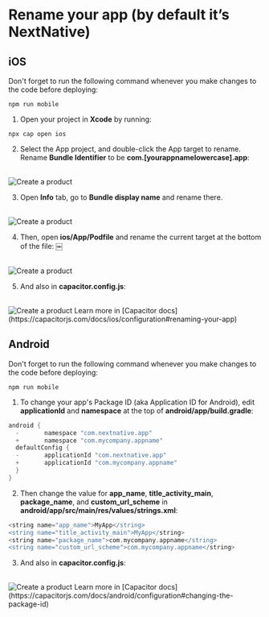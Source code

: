
# Rename your app (by default it’s NextNative)

## iOS

<Callout>
  Don't forget to run the following command whenever you make changes to the code before deploying:

`npm run mobile`

</Callout>

1. Open your project in **Xcode** by running:

`npx cap open ios`

2. Select the App project, and double-click the App target to rename. Rename **Bundle Identifier** to be **com.[yourappnamelowercase].app**:

<br />
<Image
  src="/rename-app/bundle-id.jpg"
  alt="Create a product"
  width={900}
  height={900}
  style={{ borderRadius: "16px" }}
/>

3. Open **Info** tab, go to **Bundle display name** and rename there.

<br />
<Image
  src="/rename-app/info.jpg"
  alt="Create a product"
  width={900}
  height={900}
  style={{ borderRadius: "16px" }}
/>

4. Then, open **ios/App/Podfile** and rename the current target at the bottom of the
   file: ￼

<br />
<Image
  src="/rename-app/podfile.jpg"
  alt="Create a product"
  width={900}
  height={900}
  style={{ borderRadius: "16px" }}
/>

5. And also in **capacitor.config.js**:

<br />
<Image
  src="/rename-app/cap-config.jpg"
  alt="Create a product"
  width={900}
  height={900}
  style={{ borderRadius: "16px" }}
/>

<Callout type="info">
  Learn more in [Capacitor
  docs](https://capacitorjs.com/docs/ios/configuration#renaming-your-app)
</Callout>

## Android

<Callout>
  Don't forget to run the following command whenever you make changes to the code before deploying:

`npm run mobile`

</Callout>

1. To change your app's Package ID (aka Application ID for Android), edit **applicationId** and **namespace** at the top of **android/app/build.gradle**:

```gradle
android {
  -       namespace "com.nextnative.app"
  +       namespace "com.mycompany.appname"
  defaultConfig {
  -       applicationId "com.nextnative.app"
  +       applicationId "com.mycompany.appname"
  }
}
```

2. Then change the value for **app_name**, **title_activity_main**, **package_name**, and **custom_url_scheme** in **android/app/src/main/res/values/strings.xml**:

```gradle
<string name="app_name">MyApp</string>
<string name="title_activity_main">MyApp</string>
<string name="package_name">com.mycompany.appname</string>
<string name="custom_url_scheme">com.mycompany.appname</string>
```

3. And also in **capacitor.config.js**:

<br />
<Image
  src="/rename-app/cap-config.jpg"
  alt="Create a product"
  width={900}
  height={900}
  style={{ borderRadius: "16px" }}
/>

<Callout type="info">
  Learn more in [Capacitor
  docs](https://capacitorjs.com/docs/android/configuration#changing-the-package-id)
</Callout>
